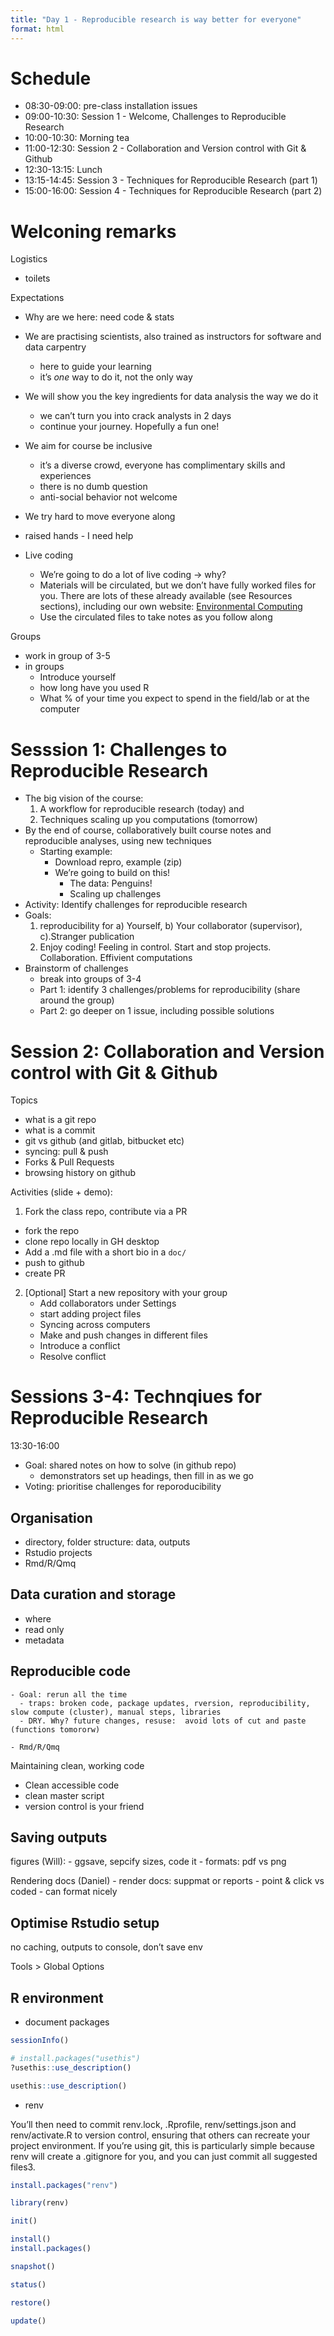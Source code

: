 ```yaml
---
title: "Day 1 - Reproducible research is way better for everyone"
format: html
---
```


# Schedule

- 08:30-09:00: pre-class installation issues
- 09:00-10:30: Session 1 - Welcome, Challenges to Reproducible Research 
- 10:00-10:30: Morning tea 
- 11:00-12:30: Session 2 - Collaboration and Version control with Git & Github
- 12:30-13:15: Lunch
- 13:15-14:45: Session 3 - Techniques for Reproducible Research (part 1)
- 15:00-16:00: Session 4 - Techniques for Reproducible Research (part 2)

# Welconing remarks

Logistics

- toilets

Expectations

- Why are we here: need code & stats

- We are practising scientists, also trained as instructors for software and data carpentry
  - here to guide your learning
  - it's *one* way to do it, not the only way

- We will show you the key ingredients for data analysis the way we do it
  - we can't turn you into crack analysts in 2 days
  - continue your journey. Hopefully a fun one!

- We aim for course be inclusive
  - it's a diverse crowd, everyone has complimentary skills and experiences
  - there is no dumb question
  - anti-social behavior not welcome

- We try hard to move everyone along

- raised hands - I need help

- Live coding
  - We're going to do a lot of live coding -> why?
  - Materials will be circulated, but we don't have fully worked files for you. There are lots of these already available (see Resources sections), including our own website: [Environmental Computing](http://environmentalcomputing.net/) 
  - Use the circulated files to take notes as you follow along

Groups

- work in group of 3-5
- in groups
	- Introduce yourself
  - how long have you used R
  - What % of your time you expect to spend in the field/lab or at the computer

# Sesssion 1: Challenges to Reproducible Research 

- The big vision of the course: 
  1. A workflow for reproducible research (today) and
  2. Techniques scaling up you computations (tomorrow)

- By the end of course, collaboratively built course notes and reproducible analyses, using new techniques
  - Starting example:
    - Download repro, example (zip)
    - We're going to build on this!
      - The data: Penguins! 
      - Scaling up challenges   
  
- Activity: Identify challenges for reproducible research
- Goals: 
  1. reproducibility for a) Yourself, b) Your collaborator (supervisor), c).Stranger publication
  2. Enjoy coding! Feeling in control. Start and stop projects. Collaboration. Effivient computations

- Brainstorm of challenges
  - break into groups of 3-4
  - Part 1: identify 3 challenges/problems for reproducibility (share around the group)
  - Part 2: go deeper on 1 issue, including possible solutions

# Session 2: Collaboration and Version control with Git & Github

Topics

- what is a git repo
- what is a commit
- git vs github (and gitlab, bitbucket etc)
- syncing: pull & push
- Forks & Pull Requests
- browsing history on github

Activities (slide + demo):

1. Fork the class repo, contribute via a PR
  - fork the repo
  - clone repo locally in GH desktop
  - Add a .md file with a short bio in a `doc/`
  - push to github 
  - create PR

2. [Optional] Start a new repository with your group
    - Add collaborators under Settings
    - start adding project files
    - Syncing across computers
    - Make and push changes in different files
    - Introduce a conflict
    - Resolve conflict

# Sessions 3-4: Technqiues for Reproducible Research 

13:30-16:00

  - Goal: shared notes on how to solve (in github repo)
    - demonstrators set up headings, then fill in as we go
  - Voting: prioritise challenges for reporoducibility

## Organisation
<!-- (Daniel) -->

- directory, folder structure: data, outputs
- Rstudio projects
- Rmd/R/Qmq

## Data curation and storage
<!-- (Will) -->

- where
- read only
- metadata


## Reproducible code
<!-- (Daniel) -->

    - Goal: rerun all the time
      - traps: broken code, package updates, rversion, reproducibility, slow compute (cluster), manual steps, libraries
      - DRY. Why? future changes, resuse:  avoid lots of cut and paste (functions tomororw)

    - Rmd/R/Qmq


Maintaining clean, working code 

- Clean accessible code
- clean master script 
- version control is your friend

## Saving outputs
<!-- (Will, Daniel) -->

figures (Will): 
  - ggsave, sepcify sizes, code it
  - formats: pdf vs png

Rendering docs (Daniel)
  - render docs: suppmat or reports
    - point & click vs coded
    - can format nicely

## Optimise Rstudio setup
<!-- (Fonti, Daniel) -->

no caching, outputs to console, don't save env

Tools > Global Options 

## R environment 
<!-- (Fonti) -->

- document packages

```r
sessionInfo()
```

```r
# install.packages("usethis")
?usethis::use_description()

usethis::use_description()
```

- renv

 You’ll then need to commit renv.lock, .Rprofile, renv/settings.json and renv/activate.R to version control, ensuring that others can recreate your project environment. If you’re using git, this is particularly simple because renv will create a .gitignore for you, and you can just commit all suggested files3.
```r
install.packages("renv")

library(renv)

init()

install()  
install.packages()

snapshot()

status()

restore()

update()
```

